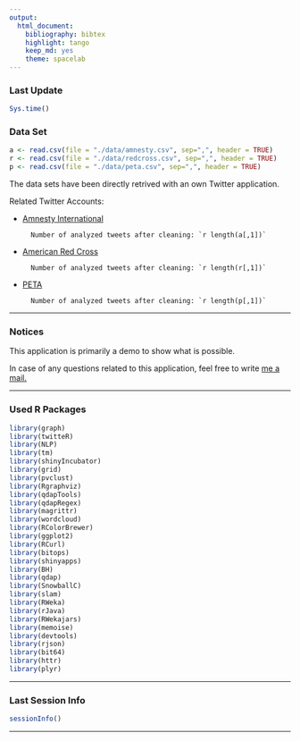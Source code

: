 ```yaml
---
output:
  html_document:
    bibliography: bibtex
    highlight: tango
    keep_md: yes
    theme: spacelab
---
```


### Last Update

```r
Sys.time()
```


### Data Set

```r
a <- read.csv(file = "./data/amnesty.csv", sep=",", header = TRUE)
r <- read.csv(file = "./data/redcross.csv", sep=",", header = TRUE)
p <- read.csv(file = "./data/peta.csv", sep=",", header = TRUE)
```


The data sets have been directly retrived with an own Twitter application.

Related Twitter Accounts:

* [Amnesty International][1]

        Number of analyzed tweets after cleaning: `r length(a[,1])`

* [American Red Cross][2] 

        Number of analyzed tweets after cleaning: `r length(r[,1])`

* [PETA][3] 
        
        Number of analyzed tweets after cleaning: `r length(p[,1])`

***

### Notices

This application is primarily a demo to show what is possible. 

In case of any questions related to this application, feel free to write [me a mail.][4]

***

### Used R Packages

```r
library(graph)
library(twitteR)
library(NLP)
library(tm)
library(shinyIncubator)
library(grid)
library(pvclust)
library(Rgraphviz)
library(qdapTools)
library(qdapRegex)
library(magrittr)
library(wordcloud)
library(RColorBrewer)
library(ggplot2)
library(RCurl)
library(bitops)
library(shinyapps)
library(BH)
library(qdap)
library(SnowballC)
library(slam)
library(RWeka)
library(rJava) 
library(RWekajars)
library(memoise)
library(devtools)
library(rjson)
library(bit64)
library(httr)
library(plyr)
```

***

### Last Session Info

```r
sessionInfo()
```



[1]: https://twitter.com/amnesty "Amnesty Twitter Account"

[2]: https://twitter.com/RedCross "Red Cross Twitter Account"

[3]: https://twitter.com/peta "PETA Twitter Account"

[4]: http://nierhoff.info/#contact "Contact"

***
